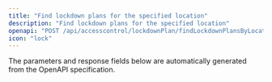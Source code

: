 ```yaml
---
title: "Find lockdown plans for the specified location"
description: "Find lockdown plans for the specified location"
openapi: "POST /api/accesscontrol/lockdownPlan/findLockdownPlansByLocation"
icon: "lock"
---
```


<Note>
The parameters and response fields below are automatically generated from the OpenAPI specification.
</Note>
